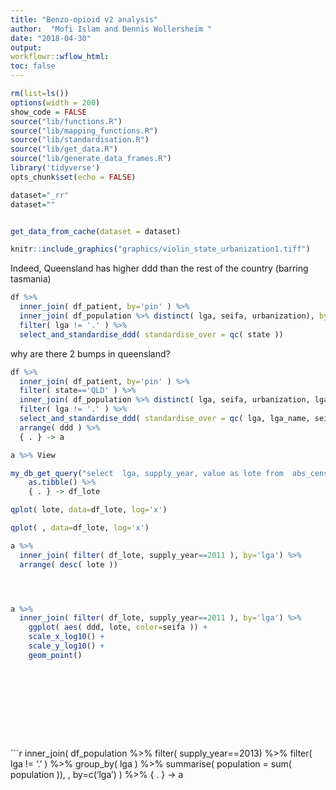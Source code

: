 ```yaml
---
title: "Benzo-opioid v2 analysis"
author:  "Mofi Islam and Dennis Wollersheim "
date: "2018-04-30"
output:
workflowr::wflow_html:
toc: false
---
```


```r

rm(list=ls())
options(width = 200)
show_code = FALSE
source("lib/functions.R")
source("lib/mapping_functions.R")
source("lib/standardisation.R")
source("lib/get_data.R")
source("lib/generate_data_frames.R")
library('tidyverse')
opts_chunk$set(echo = FALSE)

```


```r

dataset="_rr"
dataset=""


get_data_from_cache(dataset = dataset)


```

```r
knitr::include_graphics("graphics/violin_state_urbanization1.tiff")
```

Indeed, Queensland has higher ddd than the rest of the country (barring tasmania)
```r

df %>%
  inner_join( df_patient, by='pin' ) %>%
  inner_join( df_population %>% distinct( lga, seifa, urbanization), by='lga' ) %>%
  filter( lga != '.' ) %>%
  select_and_standardise_ddd( standardise_over = qc( state ))

```
why are there 2 bumps in queensland?

```r

df %>%
  inner_join( df_patient, by='pin' ) %>%
  filter( state=='QLD' ) %>%
  inner_join( df_population %>% distinct( lga, seifa, urbanization, lga_name), by='lga' ) %>%
  filter( lga != '.' ) %>%
  select_and_standardise_ddd( standardise_over = qc( lga, lga_name, seifa, urbanization )) %>%
  arrange( ddd ) %>% 
  { . } -> a

a %>% View

my_db_get_query("select  lga, supply_year, value as lote from  abs_census where measure_id = 'CENSUS_33'", 'mofi') %>%
    as.tibble() %>% 
    { . } -> df_lote

qplot( lote, data=df_lote, log='x')

qplot( , data=df_lote, log='x')

a %>%
  inner_join( filter( df_lote, supply_year==2011 ), by='lga') %>%
  arrange( desc( lote ))




a %>%
  inner_join( filter( df_lote, supply_year==2011 ), by='lga') %>%
    ggplot( aes( ddd, lote, color=seifa )) +
    scale_x_log10() +
    scale_y_log10() +
    geom_point()


```

```r
```

```r
```

```r
```

```r
```

```r

```

```r
```

```r
```

```r
```

```r
```

```r


  inner_join( 
             df_population %>% 
               filter( supply_year==2013)  %>%
               filter( lga != '.' ) %>%
               group_by( lga ) %>%
               summarise( population = sum( population )), 
             , by=c('lga') ) %>% 
  { . } -> a



